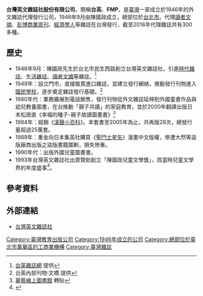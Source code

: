 {{Infobox Company 
| company_name        = 台灣英文雜誌社股份有限公司
| company_name_en     = Formosan Magazine Press, Inc.
| logo                =
| logo_size           = 200
| type                =股份有限公司
| traded_as           = 
| local_code_name             = TW
| local_code             = 03563708
| original_text       = 
| fate                = 
| predecessor         = 
| successor           = 
| foundation          = 1946年
| defunct             = 
| location            = {{TW}}[[台北市|台北市]][[萬華區|萬華區]]長沙街二段66號
| locations           = 
| area_served         = 
| founder             = 陳國政
| key_people          = [[董事長|董事長]]：陳嘉男<br> [[總經理|總經理]]：陳有仁
| industry            = 出版業
| products            = 
| services            = 
| revenue             = 
| operating_income    = 
| net_income          = 
| assets              = 
| equity              = 
| owner               = 
| num_employees       = 
| parent              = 
| divisions           = 
| subsid              = 
| homepage            = {{URL|http://www.fmp.com.tw/}} 
| zip_code            = 
| telephone_no        = 
| slogan              = 
| capital             = [[新台幣|新台幣]]96,000,000元 
| market_value        = 
| P/E ratio           = 
| earnings per share  = 
| Net asset value     = 
| accounting_period   = 
| major_shareholder   = 
| footnotes           = 
}}
'''台灣英文雜誌社股份有限公司'''，簡稱'''台英'''、'''FMP'''，是[[臺灣|臺灣]]一家成立於1946年的外文雜誌代理發行公司，1946年9月由陳國政成立，總部位於[[台北市|台北市]]。代理[[讀者文摘|讀者文摘]]、[[彭博商業周刊|彭博商業周刊]]、[[經濟學人|經濟學人]]等雜誌在台灣發行，截至2016年代理雜誌共有300多種。

== 歷史 ==
*1946年9月：陳國政先生於台北市民生西路創立台灣英文雜誌社，引進[[時代雜誌|時代雜誌]]、[[生活雜誌|生活雜誌]]、[[讀者文摘|讀者文摘]]等雜誌。<ref>[http://www.fmp.com.tw/about-us 台英雜誌網] {{Wayback|url=http://www.fmp.com.tw/about-us |date=20201024130101 }}提供</ref>
*1949年：設立門市，直接販賣進口雜誌，並建立發行網絡，推動發行刊物進入[[國民學校|國民學校]]，逐步奠定雜誌發行基礎。<ref>台英內部刊物:文橋 提供</ref>
*1980年代：業務擴展到電話銷售，發行刊物從外文雜誌延伸到外國童書作品與幼兒教養圖書，在台推動「親子共讀」的家庭教育，並於2000年翻譯出版日本松居直《幸福的種子-親子故讀圖畫書》<ref>[http://www.airitilibrary.com/Publication/alDetailPrint?DocID=U0045-2903201313495928 華藝線上圖書館] {{Wayback|url=http://www.airitilibrary.com/Publication/alDetailPrint?DocID=U0045-2903201313495928 |date=20190606192504 }}轉貼</ref>
*1984年：經銷《[[漢聲小百科|漢聲小百科]]》。本套書至2005年為止，共再版28次，總發行量超過25萬套。
*1989年：重金向日本集英社購買《[[聖鬥士星矢|聖鬥士星矢]]》漫畫中文版權，慘遭大然等盜版廠商出版之盜版書籍圍剿，損失慘重。
*1990年代：出版外國兒童圖畫書。
*1993年台灣英文雜誌社出資贊助創立「陳國政兒童文學獎」，爲當時兒童文學界的年度盛事<ref name="陳晞如">{{cite journal|author=陳晞如|url=http://www.airitilibrary.com/Publication/alDetailedMesh?docid=10159975-200906-201104160011-201104160011-113-128|title=〈為兒童教育扎根，將閱讀深植臺灣－談陳國政兒童文學獎(1993-2001)〉|journal=《國文天地》|issue=第289期|date=2009-06-01|accessdate=2016-06-23|publisher=國文天地雜誌社|location=台灣|language=zh-tw|archive-date=2019-06-11|archive-url=https://web.archive.org/web/20190611000036/http://www.airitilibrary.com/Publication/alDetailedMesh?docid=10159975-200906-201104160011-201104160011-113-128|dead-url=no}}</ref>。

== 參考資料 ==
{{Reflist|2}}

== 外部連結 ==
* [http://www.fmp.com.tw 台灣英文雜誌社] {{Wayback|url=http://www.fmp.com.tw/ |date=20201020195723 }}

[[Category:臺灣教育出版公司|Category:臺灣教育出版公司]]
[[Category:1946年成立的公司|Category:1946年成立的公司]]
[[Category:總部位於臺北市萬華區的工商業機構|Category:總部位於臺北市萬華區的工商業機構]]
[[Category:臺灣雜誌|Category:臺灣雜誌]]